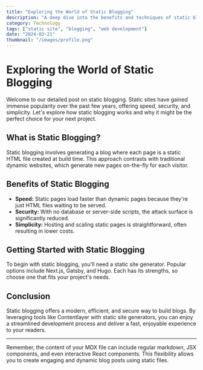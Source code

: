```yaml
---
title: "Exploring the World of Static Blogging"
description: "A deep dive into the benefits and techniques of static blogging."
category: Technology
tags: ["static site", "blogging", "web development"]
date: "2024-03-21"
thumbnail: "/images/profile.png"
---
```


# Exploring the World of Static Blogging

Welcome to our detailed post on static blogging. Static sites have gained immense popularity over the past few years, offering speed, security, and simplicity. Let's explore how static blogging works and why it might be the perfect choice for your next project.

## What is Static Blogging?

Static blogging involves generating a blog where each page is a static HTML file created at build time. This approach contrasts with traditional dynamic websites, which generate new pages on-the-fly for each visitor.

## Benefits of Static Blogging

- **Speed:** Static pages load faster than dynamic pages because they're just HTML files waiting to be served.
- **Security:** With no database or server-side scripts, the attack surface is significantly reduced.
- **Simplicity:** Hosting and scaling static pages is straightforward, often resulting in lower costs.

## Getting Started with Static Blogging

To begin with static blogging, you'll need a static site generator. Popular options include Next.js, Gatsby, and Hugo. Each has its strengths, so choose one that fits your project's needs.

## Conclusion

Static blogging offers a modern, efficient, and secure way to build blogs. By leveraging tools like Contentlayer with static site generators, you can enjoy a streamlined development process and deliver a fast, enjoyable experience to your readers.

---

Remember, the content of your MDX file can include regular markdown, JSX components, and even interactive React components. This flexibility allows you to create engaging and dynamic blog posts using static files.
